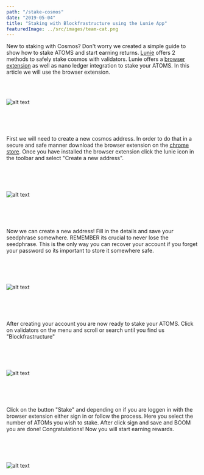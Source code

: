 ```yaml
---
path: "/stake-cosmos"
date: "2019-05-04"
title: "Staking with Blockfrastructure using the Lunie App"
featuredImage: ../src/images/team-cat.png
---
```



New to staking with Cosmos? Don't worry we created a simple guide to show how to stake ATOMS and start earning returns. 
[Lunie](https://lunie.io/) offers 2 methods to safely stake cosmos with validators. Lunie offers a [browser extension](https://chrome.google.com/webstore/detail/lunie-browser-extension/hbaijkfbhhdhhjdfbpdafkjimohblhgf) as well as nano ledger integration to stake your ATOMS. In this article we will use the browser extension.


<br />
<br />

![alt text](../../src/images/posts/welcome-lunie.png)

<br />
<br />
<br />


First we will need to create a new cosmos address. In order to do that in a secure and safe manner download the browser extension on the [chrome store](https://chrome.google.com/webstore/detail/lunie-browser-extension/hbaijkfbhhdhhjdfbpdafkjimohblhgf). Once you have installed the browser extension click the lunie icon in the toolbar and select "Create a new address".

<br />
<br />
<br />


![alt text](../../src/images/posts/lunie-create-address.png)

<br />
<br />
<br />



Now we can create a new address! Fill in the details and save your seedphrase somewhere. REMEMBER its crucial
to never lose the seedphrase. This is the only way you can recover your account if you forget your password so its important to store it somewhere safe.

<br />
<br />
<br />



![alt text](../../src/images/posts/lunie-create-address-form.png)

<br />
<br />
<br />

After creating your account you are now ready to stake your ATOMS. Click on validators on the menu and scroll or search until you find us "Blockfrastructure"

<br />
<br />
<br />


![alt text](../../src/images/posts/validator-blockfrastructure.png)

<br />
<br />
<br />


Click on the button "Stake" and depending on if you are loggen in with the browser extension either sign in 
or follow the process. Here you select the number of ATOMs you wish to stake. After click sign and save and BOOM you are done!
Congratulations! Now you will start earning rewards.

<br />
<br />
<br />


![alt text](../../src/images/posts/stake-and-sign.png)

<br />
<br />
<br />
